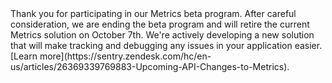 <Alert level="danger" title="The Metrics beta will end on October 7th">
Thank you for participating in our Metrics beta program. After careful consideration, we are ending the beta program and will retire the current Metrics solution on October 7th. We're actively developing a new solution that will make tracking and debugging any issues in your application easier. [Learn more](https://sentry.zendesk.com/hc/en-us/articles/26369339769883-Upcoming-API-Changes-to-Metrics).
</Alert>
